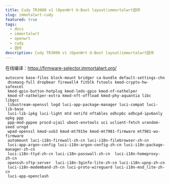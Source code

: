 ```yaml
---
title: Cudy TR3000 v1 (OpenWrt U-Boot layout)immortalwrt固件
slug: immotalwrt-cudy
featured: true
tags:
  - docs
  - immortalwrt
  - openwrt
  - cudy
  - 固件
description: Cudy TR3000 v1 (OpenWrt U-Boot layout)immortalwrt固件
---
```



在线编译：https://firmware-selector.immortalwrt.org/
```
autocore base-files block-mount bridger ca-bundle default-settings-chn
 dnsmasq-full dropbear firewall4 fitblk fstools kmod-crypto-hw-safexcel 
 kmod-gpio-button-hotplug kmod-leds-gpio kmod-nf-nathelper 
 kmod-nf-nathelper-extra kmod-nft-offload kmod-phy-aquantia libc libgcc 
 libustream-openssl logd luci-app-package-manager luci-compat luci-lib-base 
 luci-lib-ipkg luci-light mtd netifd nftables odhcp6c odhcpd-ipv6only opkg ppp 
 ppp-mod-pppoe procd-ujail uboot-envtools uci uclient-fetch urandom-seed urngd 
 wpad-openssl kmod-usb3 kmod-mt7915e kmod-mt7981-firmware mt7981-wo-firmware 
 automount luci-i18n-firewall-zh-cn luci-i18n-filebrowser-zh-cn 
 luci-app-argon-config luci-i18n-argon-config-zh-cn luci-i18n-package-manager-zh-cn 
 luci-i18n-ttyd-zh-cn luci-i18n-passwall-zh-cn  luci-i18n-homeproxy-zh-cn 
 openssh-sftp-server  luci-i18n-3ginfo-lite-zh-cn luci-i18n-upnp-zh-cn 
 luci-i18n-modemband-zh-cn luci-proto-wireguard luci-i18n-msd_lite-zh-cn 
 luci-app-openclash
```